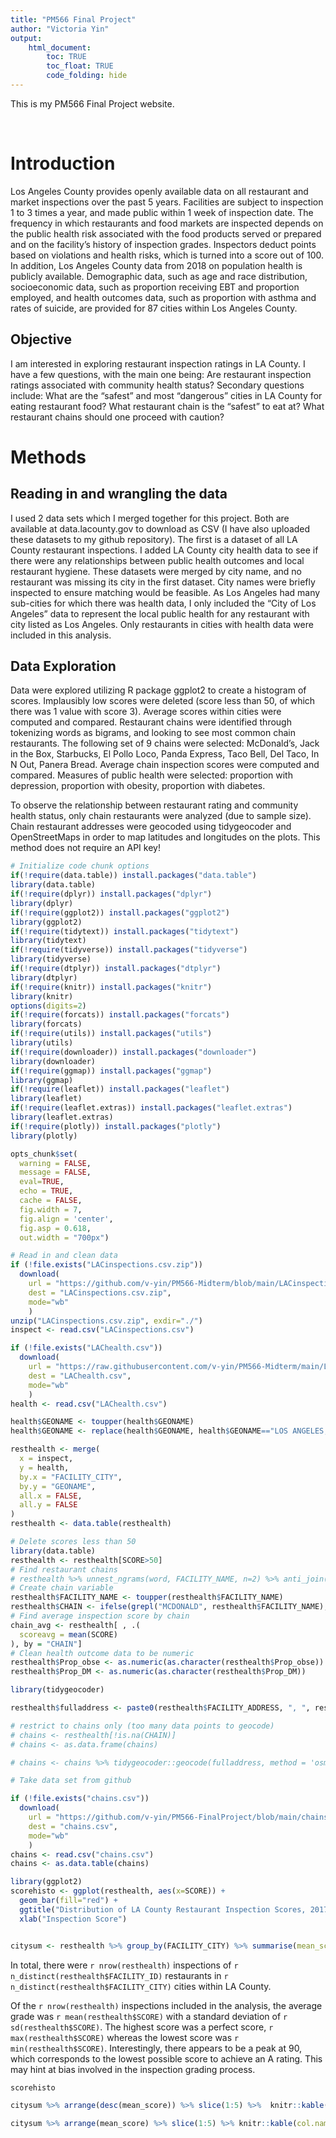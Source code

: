 ```yaml
---
title: "PM566 Final Project"
author: "Victoria Yin"
output: 
    html_document:
        toc: TRUE
        toc_float: TRUE
        code_folding: hide
---
```


This is my PM566 Final Project website.

<br>

# Introduction

Los Angeles County provides openly available data on all restaurant and market inspections over the past 5 years. Facilities are subject to inspection 1 to 3 times a year, and made public within 1 week of inspection date. The frequency in which restaurants and food markets are inspected depends on the public health risk associated with the food products served or prepared and on the facility's history of inspection grades. Inspectors deduct points based on violations and health risks, which is turned into a score out of 100. In addition, Los Angeles County data from 2018 on population health is publicly available. Demographic data, such as age and race distribution, socioeconomic data, such as proportion receiving EBT and proportion employed, and health outcomes data, such as proportion with asthma and rates of suicide, are provided for 87 cities within Los Angeles County.

## Objective

I am interested in exploring restaurant inspection ratings in LA County. I have a few questions, with the main one being: Are restaurant inspection ratings associated with community health status? 
Secondary questions include:
What are the "safest" and most "dangerous" cities in LA County for eating restaurant food? What restaurant chain is the "safest" to eat at? What restaurant chains should one proceed with caution?

# Methods
## Reading in and wrangling the data

I used 2 data sets which I merged together for this project. Both are available at data.lacounty.gov to download as CSV (I have also uploaded these datasets to my github repository). The first is a dataset of all LA County restaurant inspections. I added LA County city health data to see if there were any relationships between public health outcomes and local restaurant hygiene. These datasets were merged by city name, and no restaurant was missing its city in the first dataset. City names were briefly inspected to ensure matching would be feasible. As Los Angeles had many sub-cities for which there was health data, I only included the "City of Los Angeles" data to represent the local public health for any restaurant with city listed as Los Angeles. Only restaurants in cities with health data were included in this analysis. 

## Data Exploration

Data were explored utilizing R package ggplot2 to create a histogram of scores. Implausibly low scores were deleted (score less than 50, of which there was 1 value with score 3). Average scores within cities were computed and compared. Restaurant chains were identified through tokenizing words as bigrams, and looking to see most common chain restaurants. The following set of 9 chains were selected: McDonald's, Jack in the Box, Starbucks, El Pollo Loco, Panda Express, Taco Bell, Del Taco, In N Out, Panera Bread. Average chain inspection scores were computed and compared. Measures of public health were selected: proportion with depression, proportion with obesity, proportion with diabetes.

To observe the relationship between restaurant rating and community health status, only chain restaurants were analyzed (due to sample size). Chain restaurant addresses were geocoded using tidygeocoder and OpenStreetMaps in order to map latitudes and longitudes on the plots. This method does not require an API key!

```r
# Initialize code chunk options
if(!require(data.table)) install.packages("data.table")
library(data.table)
if(!require(dplyr)) install.packages("dplyr")
library(dplyr)
if(!require(ggplot2)) install.packages("ggplot2")
library(ggplot2)
if(!require(tidytext)) install.packages("tidytext")
library(tidytext)
if(!require(tidyverse)) install.packages("tidyverse")
library(tidyverse)
if(!require(dtplyr)) install.packages("dtplyr")
library(dtplyr)
if(!require(knitr)) install.packages("knitr")
library(knitr)
options(digits=2)
if(!require(forcats)) install.packages("forcats")
library(forcats)
if(!require(utils)) install.packages("utils")
library(utils)
if(!require(downloader)) install.packages("downloader")
library(downloader)
if(!require(ggmap)) install.packages("ggmap")
library(ggmap)
if(!require(leaflet)) install.packages("leaflet")
library(leaflet)
if(!require(leaflet.extras)) install.packages("leaflet.extras")
library(leaflet.extras)
if(!require(plotly)) install.packages("plotly")
library(plotly)

opts_chunk$set(
  warning = FALSE,
  message = FALSE,
  eval=TRUE,
  echo = TRUE,
  cache = FALSE,
  fig.width = 7, 
  fig.align = 'center',
  fig.asp = 0.618,
  out.width = "700px")

# Read in and clean data
if (!file.exists("LACinspections.csv.zip"))
  download(
    url = "https://github.com/v-yin/PM566-Midterm/blob/main/LACinspections.csv.zip?raw=true",
    dest = "LACinspections.csv.zip",
    mode="wb"
    )
unzip("LACinspections.csv.zip", exdir="./")
inspect <- read.csv("LACinspections.csv")

if (!file.exists("LAChealth.csv"))
  download(
    url = "https://raw.githubusercontent.com/v-yin/PM566-Midterm/main/LAChealth.csv",
    dest = "LAChealth.csv",
    mode="wb"
    )
health <- read.csv("LAChealth.csv")

health$GEONAME <- toupper(health$GEONAME)
health$GEONAME <- replace(health$GEONAME, health$GEONAME=="LOS ANGELES, CITY OF", "LOS ANGELES")

resthealth <- merge(
  x = inspect,
  y = health,
  by.x = "FACILITY_CITY",
  by.y = "GEONAME",
  all.x = FALSE,
  all.y = FALSE
)
resthealth <- data.table(resthealth)

# Delete scores less than 50
library(data.table)
resthealth <- resthealth[SCORE>50]
# Find restaurant chains
# resthealth %>% unnest_ngrams(word, FACILITY_NAME, n=2) %>% anti_join(stop_words, by = c("word")) # %>% count(word, sort=TRUE) %>% as_tibble() %>% print(n=100)
# Create chain variable
resthealth$FACILITY_NAME <- toupper(resthealth$FACILITY_NAME)
resthealth$CHAIN <- ifelse(grepl("MCDONALD", resthealth$FACILITY_NAME), "McDonald's", ifelse(grepl("JACK IN THE BOX", resthealth$FACILITY_NAME), "Jack in the Box", ifelse(grepl("STARBUCKS", resthealth$FACILITY_NAME), "Starbucks", ifelse(grepl("EL POLLO LOCO", resthealth$FACILITY_NAME), "El Pollo Loco", ifelse(grepl("PANDA EXPRESS", resthealth$FACILITY_NAME), "Panda Express", ifelse(grepl("TACO BELL", resthealth$FACILITY_NAME), "Taco Bell", ifelse(grepl("DEL TACO", resthealth$FACILITY_NAME), "Del Taco", ifelse(grepl("OUT BURGER", resthealth$FACILITY_NAME), "In N Out", ifelse(grepl("PANERA BREAD", resthealth$FACILITY_NAME), "Panera Bread", NA)))))))))
# Find average inspection score by chain
chain_avg <- resthealth[ , .(
  scoreavg = mean(SCORE) 
), by = "CHAIN"]
# Clean health outcome data to be numeric
resthealth$Prop_obse <- as.numeric(as.character(resthealth$Prop_obse))
resthealth$Prop_DM <- as.numeric(as.character(resthealth$Prop_DM))

library(tidygeocoder)

resthealth$fulladdress <- paste0(resthealth$FACILITY_ADDRESS, ", ", resthealth$FACILITY_CITY, ", CA ", resthealth$FACILITY_ZIP)

# restrict to chains only (too many data points to geocode)
# chains <- resthealth[!is.na(CHAIN)]
# chains <- as.data.frame(chains)

# chains <- chains %>% tidygeocoder::geocode(fulladdress, method = 'osm', lat = latitude , long = longitude)

# Take data set from github

if (!file.exists("chains.csv"))
  download(
    url = "https://github.com/v-yin/PM566-FinalProject/blob/main/chains.csv?raw=true",
    dest = "chains.csv",
    mode="wb"
    )
chains <- read.csv("chains.csv")
chains <- as.data.table(chains)
```

```r
library(ggplot2)
scorehisto <- ggplot(resthealth, aes(x=SCORE)) +
  geom_bar(fill="red") +
  ggtitle("Distribution of LA County Restaurant Inspection Scores, 2017-2022") +
  xlab("Inspection Score")


citysum <- resthealth %>% group_by(FACILITY_CITY) %>% summarise(mean_score = mean(SCORE), sd_fev = sd(SCORE), ninspect = n_distinct(RECORD_ID), Prop_DM, Prop_obse, Prop_depr) %>% distinct() 


```

In total, there were `r nrow(resthealth)` inspections of `r n_distinct(resthealth$FACILITY_ID)` restaurants in `r n_distinct(resthealth$FACILITY_CITY)` cities within LA County.

Of the `r nrow(resthealth)` inspections included in the analysis, the average grade was `r mean(resthealth$SCORE)` with a standard deviation of `r sd(resthealth$SCORE)`. The highest score was a perfect score, `r max(resthealth$SCORE)` whereas the lowest score was `r min(resthealth$SCORE)`. Interestingly, there appears to be a peak at 90, which corresponds to the lowest possible score to achieve an A rating. This may hint at bias involved in the inspection grading process.
```r
scorehisto

citysum %>% arrange(desc(mean_score)) %>% slice(1:5) %>%  knitr::kable(col.names = c("City", "Average Score", "Standard Deviation of Score", "Number of Inspections in City", "Proportion Diabetes", "Proportion Obesity", "Proportion Depression"), caption = "Top 5 Cities") 

citysum %>% arrange(mean_score) %>% slice(1:5) %>% knitr::kable(col.names = c("City", "Average Score", "Standard Deviation of Score", "Number of Inspections in City", "Proportion Diabetes", "Proportion Obesity", "Proportion Depression"), caption = "Bottom 5 Cities")

```




